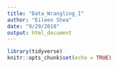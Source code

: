 ```yaml
---
title: "Data_Wrangling_I"
author: "Eileen Shea"
date: "9/29/2018"
output: html_document
---
```


```r
library(tidyverse)
knitr::opts_chunk$set(echo = TRUE)
```




